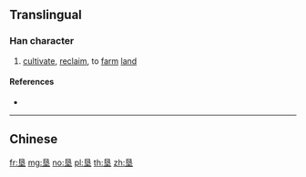 {{character info/new}}
{{also|墾}}
==Translingual==

===Han character===
{{Han char|rn=32|rad=土|as=06|sn=9|four=|canj=AVG|ids=⿱艮土}}

# [[cultivate]], [[reclaim]], to [[farm]] [[land]]

====References====
* {{Han ref|kx=0228.291|dkj=05055|dj=0464.120|hdz=10442.080|uh=57A6|ud=22438}}

----

==Chinese==
{{zh-see|墾}}

[[fr:垦]]
[[mg:垦]]
[[no:垦]]
[[pl:垦]]
[[th:垦]]
[[zh:垦]]